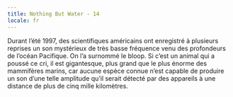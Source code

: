 ```yaml
---
title: Nothing But Water - 14
locale: fr
---
```


<NothingButWaterFontMedium>
  <Columns>
    <p>
      Durant l’été 1997, des scientifiques américains ont enregistré à plusieurs reprises un son mystérieux de très basse fréquence venu des profondeurs de l’océan Pacifique. On l’a surnommé le bloop. Si c’est un animal qui a poussé ce cri,  il est gigantesque, plus grand que le plus énorme des mammifères marins, car aucune espèce connue n’est capable de produire un son d’une telle amplitude qu’il serait détecté par des appareils à une distance de plus de cinq mille kilomètres.
    </p>
  </Columns>
</NothingButWaterFontMedium>
